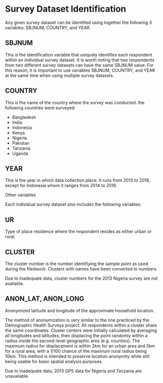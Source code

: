 # Survey Dataset Identification

Any given survey dataset can be identified using together the following 3 variables: SBJNUM, COUNTRY, and YEAR. 

## SBJNUM
This is the identification variable that uniquely identifies each respondent within an individual survey dataset.  It is worth noting that two respondents from two different survey datasets can have the same SBJNUM value. For this reason, it is important to use variables SBJNUM, COUNTRY, and YEAR at the same time when using multiple survey datasets.

## COUNTRY
This is the name of the country where the survey was conducted. the following countries were surveyed:

* Bangladesh
* India
* Indonesia
* Kenya
* Nigeria
* Pakistan
* Tanzania
* Uganda

## YEAR
This is the year in which data collection place. It runs from 2013 to 2018, except for Indonesia where it ranges from 2014 to 2016.

Other variables

Each individual survey dataset also includes the following variables:

## UR

Type of place residence where the respondent resides as either urban or rural.

## CLUSTER

The cluster number is the number identifiying the sample point as used during the filedwork. Clusters with names have been converted to numbers.

Due to inadequate data, cluster numbers for the 2013 Nigeria survey are not available.

## ANON_LAT, ANON_LONG
Anonymized latitude and longitude of the approximate household location.

The method of anonymization is very similar to the one practiced by the Demographic Health Surveys project. All respondents within a cluster share the same coordinates. Cluster centers were initially calculated by averaging all longitudes and latitudes, then displacing the point randomly within a radius inside the second-level geographic area (e.g. counties). The maximum radius for displacement is within 2km for an urban area and 5km for a rural area, with a 1/100 chance of the maximum rural radius being 10km. This method is intended to preserve location anonymity while still being usable for basic spatial analysis purposes. 

Due to inadequate data, 2013 GPS data for Nigeria and Tanzania are unavailable.
